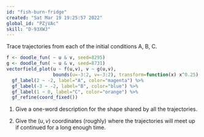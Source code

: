 ```yaml
---
id: "fish-burn-fridge"
created: "Sat Mar 19 19:25:57 2022"
global_id: "PZjVAc"
skill: "D-93XWJ"
---
```


Trace trajectories from each of the initial conditions A, B, C. 


```r
f <- doodle_fun( ~ u & v, seed=8295)
g <- doodle_fun( ~ u & v, seed=8731)
vectorfield_plot(u ~ f(u,v), v ~ g(u,v), 
                 bounds(u=-3:2, v=-3:2), transform=function(x) x^0.25) %>%
  gf_label(2 ~ -2, label="A", color="magenta") %>%
  gf_label(-3 ~ -2, label="B", color="blue") %>%
  gf_label(1 ~ 0, label="C", color="orange") %>%
  gf_refine(coord_fixed())
```

1. Give a one-word description for the shape shared by all the trajectories.

2. Give the $(u, v)$ coordinates (roughly) where the trajectories will meet up if continued for a long enough time.
